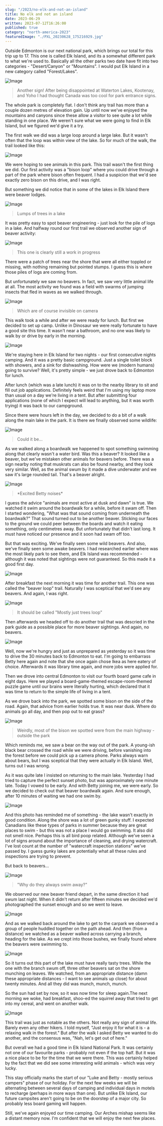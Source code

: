 ```yaml
---
slug: "/2023/no-elk-and-not-an-island"
title: No elk and not an island
date: 2023-06-29
written: 2023-07-12T16:26:00
published: true
category: "north-america-2023"
featuredImage: "./PXL_20230628_175216929.jpg"
---
```


Outside Edmonton is our next national park, which brings our total for this trip up to 17.  This one is called Elk Island, and its a somewhat different park to what we're used to.  Basically all the other parks two date have fit into two categories - "Desert/Canyon" or "Mountains".  I would put Elk Island in a new category called "Forest/Lakes".

![Image](PXL_20230627_172316214.jpg)

> Another sign!  After being disappointed at Waterton Lakes, Kootenay, and Yoho I had thought Canada was too cool for park entrance signs.

The whole park is completely flat.  I don't think any trail has more than a couple dozen metres of elevation gain.  Up until now we've enjoyed the mountains and canyons since these allow a visitor to see quite a lot while standing in one place.  We weren't sure what we were going to find in Elk Island, but we figured we'd give it a try.

The first walk we did was a large loop around a large lake.  But it wasn't often that the loop was within view of the lake.  So for much of the walk, the trail looked like this:

![Image](PXL_20230627_181829172.jpg)

We were hoping to see animals in this park.  This trail wasn't the first thing we did.  Our first activity was a "bison loop" where you could drive through a part of the park where bison often frequent.  I had a suspicion that we'd see exactly zero bison on this drive, and I was right.

But something we did notice that in some of the lakes in Elk Island there were beaver lodges.

![Image](PXL_20230627_185849961.jpg)

> Lumps of trees in a lake

It was pretty easy to spot beaver engineering - just look for the pile of logs in a lake.  And halfway round our first trail we observed another sign of beaver activity:

![Image](PXL_20230627_190615210.jpg)

> This one is clearly still a work in progress

There were a patch of trees near the shore that were all either toppled or missing, with nothing remaining but pointed stumps.  I guess this is where those piles of logs are coming from.

But unfortunately we saw no beavers.  In fact, we saw very little animal life at all.  The most activity we found was a field with swarms of jumping insects that fled in waves as we walked through.

![Image](PXL_20230627_195438439.jpg)

> Which are of course invisible on camera

This walk took a while and after we were ready for lunch.  But first we decided to set up camp.  Unlike in Dinosaur we were really fortunate to have a good site this time.  It wasn't near a bathroom, and no one was likely to walk by or drive by early in the morning.

![Image](PXL_20230628_011624149.jpg)

We're staying here in Elk Island for two nights - our first consecutive nights camping.  And it was a pretty basic campground.  Just a single toilet block with showers, and a sink for dishwashing.  How were we (modern humans) going to survive?  Well, it's pretty simple - we just drove back to Edmonton for lunch.

After lunch (which was a late lunch) it was on to the nearby library to sit and fill out job applications.  Definitely feels weird that I'm using my laptop more than usual on a day we're living in a tent.  But after submitting four applications (none of which I expect will lead to anything, but it was worth trying) it was back to our campground.

Since there were hours left in the day, we decided to do a bit of a walk along the main lake in the park.  It is there we finally observed some wildlife:

![Image](PXL_20230628_021215289.jpg)

> Could it be...

As we walked along a boardwalk we happened to spot something swimming along that clearly wasn't a water bird.  Was this a beaver?  It looked like a beaver, but we've mistaken other animals for beavers before.  There was a sign nearby noting that muskrats can also be found nearby, and they look very similar.  Well, as the animal swum by it made a dive underwater and we saw it's large rounded tail.  That's a beaver alright.

![Image](PXL_20230628_015140749.jpg)

> \*Excited Betty noises\*

I guess the advice "animals are most active at dusk and dawn" is true.  We watched it swim around the boardwalk for a while, before it swam off.  Then I started wondering, "What was that sound coming from underneath the boardwalk?"  That sound turned out to be another beaver.  Sticking our faces to the ground we could peer between the boards and watch it eating something, only centimetres away.  But unfortunately that didn't last long.  It must have noticed our presence and it soon had swam off too.

But that was exciting.  We've finally seen some wild beavers.  And also, we've finally seen some awake beavers.  I had researched earlier where was the most likely park to see them, and Elk Island was recommended - although it was noted that sightings were not guaranteed.  So this made it a good first day.

![Image](PXL_20230628_035505854.jpg)

After breakfast the next morning it was time for another trail.  This one was called the "beaver loop" trail.  Naturally I was sceptical that we'd see any beavers.  And again, I was right.

![Image](PXL_20230628_172444566.jpg)

> It should be called "Mostly just trees loop"

Then afterwards we headed off to do another trail that was descried in the park guide as a possible place for more beaver sightings.  And again, no beavers.

![Image](PXL_20230628_175216929.jpg)

Well, now we're hungry and just as unprepared as yesterday so it was time to drive the 30 minutes back to Edmonton to eat.  I'm going to embarrass Betty here again and note that she once again chose Ikea as here eatery of choice.  Afterwards it was library time again, and more jobs were applied for.

Then we drove into central Edmonton to visit our fourth board game cafe in eight days.  Here we played a board-game-themed escape-room-themed puzzle game until our brains were literally hurting, which declared that it was time to return to the simple life of living in a tent.

As we drove back into the park, we spotted some bison on the side of the road.  Again, that advice from earlier holds true.  It was near dusk.  Where do animals go all day, and then pop out to eat grass?

![Image](PXL_20230629_030942953.jpg)

> Weirdly, most of the bison we spotted were from the main highway - outside the park

Which reminds me, we saw a bear on the way out of the park.  A young-ish black bear crossed the road while we were driving, before vanishing into the forest before we could pick up a camera phone.  Parks always warn about bears, but I was sceptical that they were actually in Elk Island.  Well, turns out I was wrong.

As it was quite late I insisted on returning to the main lake.  Yesterday I had tried to capture the perfect sunset photo, but was approximately one minute late.  Today I vowed to be early.  And with Betty joining me, we were early.  So we decided to check out that beaver boardwalk again.  And sure enough, after 10 minutes of waiting we had one swim by.

![Image](PXL_20230629_032503316.jpg)

And this photo has reminded me of something - the lake wasn't exactly in good condition.  Along the shore was a lot of green gunky stuff.  I expected Canadians like these types of parks in summer because they are great places to swim - but this was not a place I would go swimming.  It also did not smell nice.  Perhaps this is all bird poop related.  Although we've seen a lot of signs around about the importance of cleaning, and drying watercraft.  I've lost count at the number of "watercraft inspection stations" we've passed by.  I guess gunky lakes are potentially what all these rules and inspections are trying to prevent.

But back to beavers...

![Image](PXL_20230629_032829611.jpg)

> "Why do they always swim away?"

We observed our new beaver friend depart, in the same direction it had swum last night.  When it didn't return after fifteen minutes we decided we'd photographed the sunset enough and so we went to leave.

![Image](PXL_20230629_033629772.jpg)

And as we walked back around the lake to get to the carpark we observed a group of people huddled together on the path ahead.  And then (from a distance) we watched as a beaver walked across carrying a branch, heading for the lake.  As we crept into those bushes, we finally found where the beavers were swimming to.

![Image](PXL_20230629_035849660.jpg)

So it turns out this part of the lake must have really tasty trees.  While the one with the branch swum off, three other beavers sat on the shore munching on leaves.  We watched, from an appropriate distance (damn these appropriate distances - I want to see animals up close) for about twenty minutes.  And all they did was munch, munch, munch.

So the sun had set by now, so it was now time for sleep again.The next morning we woke, had breakfast, shoo-ed the squirrel away that tried to get into my cereal, and went on another walk.  

![Image](PXL_20230629_152654693.jpg)

This trail was just as notable as the others.  Not really any sign of animal life.  Barely even any other hikers.  I told myself, "Just enjoy it for what it is - a relaxing walk in the forest."  But after the walk I asked Betty we wanted to do another, and the consensus was, "Nah, let's get out of here."

But overall we had a good time in Elk Island National Park.  It was certainly not one of our favourite parks - probably not even if the top half.  But it was a nice place to be for the time that we were there.  This was certainly helped by the fact that we did see some interesting wild animals - which was very lucky.

This stay officially marks the start of our "Luke and Betty - mostly serious campers" phase of our holiday.  For the next few weeks we will be alternating between several days of camping and individual days in motels to recharge (perhaps in more ways than one).  But unlike Elk Island, our future campsites aren't going to be on the doorstep of a major city.  So probably less board gaming will happen.

Still, we've again enjoyed our time camping.  Our Arches mishap seems like a distant memory now.  I'm confident that we will enjoy the next few places.
